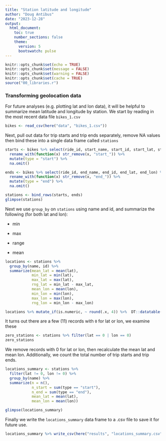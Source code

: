 ---
title: "Station latitude and longitude"
author: "Doug Antibus"
date: "2023-12-28"
output: 
  html_document:
    toc: true
    number_sections: false
    theme:
      version: 5
      bootswatch: pulse
---

```{r setup, include = FALSE, message = FALSE}
knitr::opts_chunk$set(echo = TRUE)
knitr::opts_chunk$set(message = FALSE)
knitr::opts_chunk$set(warning = FALSE)
knitr::opts_chunk$set(cache = TRUE)
source("00_libraries.r")
```

### Transforming geolocation data 

For future analyses (e.g. plotting lat and lon data), it will be helpful
to summarize mean latitude and longitude by station.  We start by 
reading in the most recent data file `bikes_1.csv`

```{r import, cache = TRUE}
bikes <- read_csv(here("data", "bikes_1.csv"))
```

Next, pull out data for trip starts and trip ends separately, remove NA values
then bind these into a single data frame called `stations`

```{r, cache = TRUE}
starts <- bikes %>% select(ride_id, start_name, start_id, start_lat, start_lon) %>% 
  rename_with(function(x) str_remove(x, "start_")) %>%
  mutate(type = "start") %>% 
  na.omit()

ends <- bikes %>% select(ride_id, end_name, end_id, end_lat, end_lon) %>% 
  rename_with(function(x) str_remove(x, "end_")) %>% 
  mutate(type = "end") %>% 
  na.omit() 

stations <- bind_rows(starts, ends)
glimpse(stations)
```

Next we use `group_by` on `stations` using name and id, and summarize the following
(for both lat and lon):

- min 

- max

- range

- mean

```{r, cache = TRUE}
locations <- stations %>% 
  group_by(name, id) %>% 
  summarize(mean_lat = mean(lat),
            min_lat = min(lat),
            max_lat = max(lat),
            rng_lat = min_lat - max_lat,
            mean_lon = mean(lon),
            min_lon = min(lon),
            max_lon = max(lon),
            rng_lon = min_lon - max_lon)

locations %>% mutate_if(is.numeric, ~ round(.x, 4)) %>%  DT::datatable()
```

It turns out there are a few (11) records with `0` for lat or lon, we examine
these

```{r}
zero_stations <- stations %>% filter(lat == 0 | lon == 0) 
zero_stations
```

We remove records with 0 for lat or lon, then recalculate the mean lat and mean lon.
Additionally, we count the total number of trip starts and trip ends.  

```{r, cache = TRUE}
locations_summary <- stations %>% 
  filter(lat != 0, lon != 0) %>% 
  group_by(name) %>% 
  summarize(n = n(), 
            n_start = sum(type == "start"),
            n_end = sum(type == "end"),
            mean_lat = mean(lat),
            mean_lon = mean(lon))

glimpse(locations_summary)
```

Finally we write the `locations_summary` data frame to a .csv file to save it 
for future use.

```{r, cache = TRUE}
locations_summary %>% write_csv(here("results", "locations_summary.csv"))
```